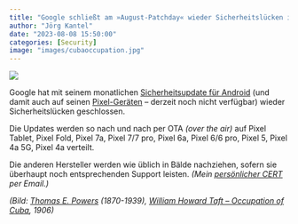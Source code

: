 ```yaml
---
title: "Google schließt am »August-Patchday« wieder Sicherheitslücken in Android"
author: "Jörg Kantel"
date: "2023-08-08 15:50:00"
categories: [Security]
image: "images/cubaoccupation.jpg"
---
```


[![](images/cubaoccupation-b.jpg)](https://cafans.b-cdn.net/images/Category_2305/subcat_207318/xKGxG4F6_1906201900281gpadd.jpg)

Google hat mit seinem monatlichen [Sicherheitsupdate für Android](https://source.android.com/docs/security/bulletin/2023-08-01?hl=en) (und damit auch auf seinen [Pixel-Geräten](https://source.android.com/docs/security/bulletin/pixel/2023-08-01?hl=de) -- derzeit noch nicht verfügbar) wieder  Sicherheitslücken geschlossen.

Die Updates werden so nach und nach per OTA *(over the air)* auf  Pixel Tablet, Pixel Fold, Pixel 7a, Pixel 7/7 pro, Pixel 6a,  Pixel 6/6 pro, Pixel 5, Pixel 4a 5G, Pixel 4a verteilt.

Die anderen Hersteller werden wie üblich in Bälde nachziehen, sofern sie überhaupt noch entsprechenden Support leisten. *(Mein [persönlicher CERT](http://www.gwdg.de/~mreiman1/) per Email.)*

*(Bild: [Thomas E. Powers](https://www.comicartfans.com/galleryroom.asp?gsub=207318) (1870-1939), [William Howard Taft -- Occupation of Cuba](https://www.comicartfans.com/gallerypiece.asp?piece=1642501), 1906)*